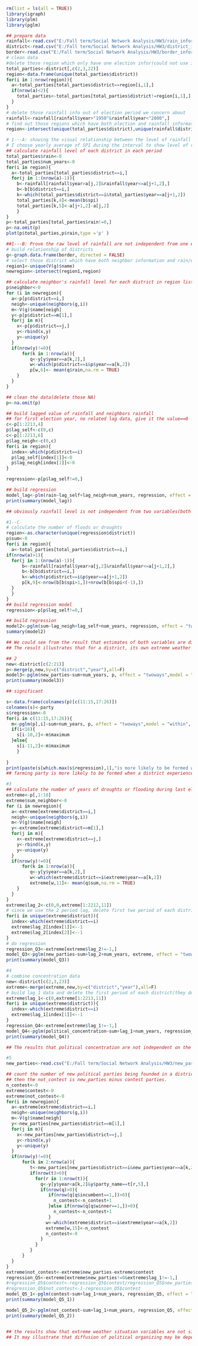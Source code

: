 ```{r}
rm(list = ls(all = TRUE))
library(igraph)
library(plm)
library(pglm)
```
```{r}
## prepare data
rainfall<-read.csv("E:/Fall term/Social Network Analysis/HW3/rain_information.csv",header = TRUE)
district<-read.csv("E:/Fall term/Social Network Analysis/HW3/district_information.csv",header = TRUE)
border<-read.csv("E:/Fall term/Social Network Analysis/HW3/border_information.csv",header = TRUE)
# clean data
#delete those region which only have one election infor(could not use it to see trends)
total_parties<-district[,c(2,3,22)]
region<-data.frame(unique(total_parties$district))
for(i in 1:nrow(region)){
  a<-total_parties[total_parties$district==region[i,1],]
  if(nrow(a)<2){
    total_parties<-total_parties[total_parties$district!=region[i,1],]
  }
}
# delete those rainfall info out of election period we concern about
rainfall<-rainfall[rainfall$year>"1950"&rainfall$year<"2000",]
# find out those regions which have both election and rainfall information
region<-intersect(unique(total_parties$district),unique(rainfall$district))
```
```{r}
# 1---A: showing the visual relationship between the level of rainfall in a district in the period leading up to the current election, and the number of political parties that are founded in a region
# I choose yearly average of SPI during the interval to show level of rainfall
## calculate rainfall level of each district in each period
total_parties$rain<-0
total_parties$num_years<-0
for(i in region){
  a<-total_parties[total_parties$district==i,]
  for(j in 1:(nrow(a)-1)){
    b<-rainfall[rainfall$year>a[j,2]&rainfall$year<=a[j+1,2],]
    b<-b[b$district==i,]
    k<-which(total_parties$district==i&total_parties$year==a[j+1,2])
    total_parties[k,4]<-mean(b$spi)
    total_parties[k,5]<-a[j+1,2]-a[j,2]
    }
}
p<-total_parties[total_parties$rain!=0,]
p<-na.omit(p)
plot(p$total_parties,p$rain,type ='p' )
```
```{r}
##1---B: Prove the raw level of rainfall are not independent from one election period to the next within a district, as well as from neighboring districts from one election period to the next(by regression)
# build relationship of districts
g<-graph.data.frame(border, directed = FALSE)
# select those district which have both neighbor information and rain/election information.
region1<-unique(V(g)$name)
newregion<-intersect(region1,region)

## calculate neighbor's rainfall level for each district in region list
p$neighbor<-0
for (i in newregion){
  a<-p[p$district==i,]
  neigh<-unique(neighbors(g,i))
  m<-V(g)$name[neigh]
  y<-p[p$district==m[1],]
  for(j in m){
    x<-p[p$district==j,]
    y<-rbind(x,y)
    y<-unique(y)
  }
  if(nrow(y)!=0){
      for(k in 1:nrow(a)){
         q<-y[y$year==a[k,2],]
         w<-which(p$district==i&p$year==a[k,2])
         p[w,6]<- mean(q$rain,na.rm = TRUE)
    }
  }
}

## clean the data(delete those NA)
p<-na.omit(p)

## build lagged value of rainfall and neighbors rainfall
## for first election year, no related lag data, give it the value==0
c<-p[1:2213,4]
p$lag_self<-c(0,c)
c<-p[1:2213,6]
p$lag_neigh<-c(0,c)
for(i in region){
  index<-which(p$district==i)
  p$lag_self[index[1]]<-0
  p$lag_neigh[index[1]]<-0
}

regression<-p[p$lag_self!=0,]

## build regression
model_lag<-plm(rain~lag_self+lag_neigh+num_years, regression, effect = "twoways", model = "within", index = "district")
print(summary(model_lag))

## obviously rainfall level is not independent from two variables(both of two variables are significant)
```

```{r}
#1--C
# calculate the number of floods or droughts
region<-as.character(unique(regression$district))
p$sum<-0
for(i in region){
  a<-total_parties[total_parties$district==i,]
if(nrow(a)>1){
  for(j in 1:(nrow(a)-1)){
      b<-rainfall[rainfall$year>a[j,2]&rainfall$year<=a[j+1,2],]
      b<-b[b$district==i,]
      k<-which(p$district==i&p$year==a[j+1,2])
      p[k,9]<-nrow(b[b$spi>1,])+nrow(b[b$spi<(-1),])
  } 
  }
}
## build regression model
regression<-p[p$lag_self!=0,]

## build regression
model2<-pglm(sum~lag_neigh+lag_self+num_years, regression, effect = "twoways",model = "within", index = "district", family = "poisson")
summary(model2)

## We could see from the result that estimates of both variables are different, one is positive and the other one is negative.
## The result illustrates that for a district, its own extreme weather situation in last period has positive impact on the current period's extreme weather, while its neighbours'extreme weather situation in last period has negative impact.(neighbours'extreme weather number increase, the district's extreme weather in this period would decrease.)
```

```{r}
## 2
new<-district[c(2:21)]
p<-merge(p,new,by=c("district","year"),all=F)
model3<-pglm(new_parties~sum+num_years, p, effect = "twoways",model = "within", index = "district",family = "poisson")
print(summary(model3))

## significant

s<-data.frame(colnames(p)[c(11:15,17:26)])
colnames(s)<-party
s$regression<-0
for(i in c(11:15,17:26)){
  m<-pglm(p[,i]~sum+num_years, p, effect = "twoways",model = "within", index = "district",family = "poisson")
  if(i<16){
    s[i-10,2]<-m$maximum
  }else{
    s[i-11,2]<-m$maximum
    }
  
}
print(paste(s[which.max(s$regression),1],"is more likely to be formed when a district experiences extreme weather"))
## farming party is more likely to be formed when a district experiences extreme weather
```

```{r}
#3
## calculate the number of years of droughts or flooding during last election period(use the average of all neighbors)
extreme<-p[,1:10]
extreme$sum_neighbor<-0
for (i in newregion){
  a<-extreme[extreme$district==i,]
  neigh<-unique(neighbors(g,i))
  m<-V(g)$name[neigh]
  y<-extreme[extreme$district==m[1],]
  for(j in m){
    x<-extreme[extreme$district==j,]
    y<-rbind(x,y)
    y<-unique(y)
  }
  if(nrow(y)!=0){
      for(k in 1:nrow(a)){
         q<-y[y$year==a[k,2],]
         w<-which(extreme$district==i&extreme$year==a[k,2])
         extreme[w,11]<- mean(q$sum,na.rm = TRUE)
    }
  }
}
extreme$lag_2<-c(0,0,extreme[1:2212,11])
# since we use the 2 period lag, delete first two period of each district(they don't have lag_2 data)
for(i in unique(extreme$district)){
  index<-which(extreme$district==i)
  extreme$lag_2[index[1]]<--1
  extreme$lag_2[index[2]]<--1
}
# do regression
regression_Q3<-extreme[extreme$lag_2!=-1,]
model_Q3<-pglm(new_parties~sum+lag_2+num_years, extreme, effect = "twoways",model = "within", index = "district",family = "poisson")
print(summary(model_Q3))

```
```{r}
#4
# combine concentration data
new<-district[c(2,3,23)]
extreme<-merge(extreme,new,by=c("district","year"),all=F)
# build lag_1 data and delete the first period of each district(they don't have lag_1 data)
extreme$lag_1<-c(0,extreme[1:2213,11])
for(i in unique(extreme$district)){
  index<-which(extreme$district==i)
  extreme$lag_1[index[1]]<--1
}
regression_Q4<-extreme[extreme$lag_1!=-1,]
model_Q4<-pglm(political_concentration~sum+lag_1+num_years, regression_Q4, effect = "twoways",model = "within", index = "district",family = "poisson")
print(summary(model_Q4))

## The results that political concentration are not independent on the number of years of droughts or flooding that occur in a district in the interval leading up to the current election, and the number of years of droughts or flooding that occur in its neighboring districts in the interval leading up to the previous election.(both variables are significant). But the current period's extreme weather situation in the district has negative impact on the concerntration, while the last period's situation in its neighbour districts has positive impact on the concerntration.
```
```{r}
#5
new_parties<-read.csv("E:/Fall term/Social Network Analysis/HW3/new_parties_in_each_district_by_candidate.csv",header = TRUE)

## count the number of new political parties being founded in a district, that have contested an election in a neighboring district in any previous election period.
## then the not_contest is new_parties minus contest parties.
n_contest<-0
extreme$contest<-0
extreme$not_contest<-0
for(i in newregion){
  a<-extreme[extreme$district==i,]
  neigh<-unique(neighbors(g,i))
  m<-V(g)$name[neigh]
  y<-new_parties[new_parties$district==m[1],]
  for(j in m){
    x<-new_parties[new_parties$district==j,]
    y<-rbind(x,y)
    y<-unique(y)
  }
  if(nrow(y)!=0){
      for(k in 2:nrow(a)){
         t<-new_parties[new_parties$district==i&new_parties$year==a[k,2],]
         if(nrow(t)>0){
           for(r in 1:nrow(t)){
             q<-y[y$year<a[k,2]&y$party_name==t[r,5],]
             if(nrow(q)>0){
                if(nrow(q[q$incumbent==1,])>0){
                  n_contest<-n_contest+1
                }else if(nrow(q[q$winner==1,])>0){
                  n_contest<-n_contest+1
                }  
               w<-which(extreme$district==i&extreme$year==a[k,2])
               extreme[w,15]<-n_contest
               n_contest<-0
             }
           }
         }
      }
  }
}
extreme$not_contest<-extreme$new_parties-extreme$contest
regression_Q5<-extreme[extreme$new_parties!=0&extreme$lag_1!=-1,]
#regression_Q5$contest<-regression_Q5$contest/regression_Q5$new_parties
#regression_Q5$not_contest<-1-regression_Q5$contest
model_Q5_1<-pglm(contest~sum+lag_1+num_years, regression_Q5, effect = "twoways",model = "within", index = "district",family = "poisson")
print(summary(model_Q5_1))

model_Q5_2<-pglm(not_contest~sum+lag_1+num_years, regression_Q5, effect = "twoways",model = "within", index = "district",family = "poisson")
print(summary(model_Q5_2))


## the results show that extreme weather situation variables are not significantly effecting the diffusion of political parties in neighbour district.While, the extreme weather events of neighbour during last period do have positive impact on non-contest new party formed.
## It may illustrate that diffusion of political organizing may be dependent on extreme weather situation in a district and its neighbours.
```

